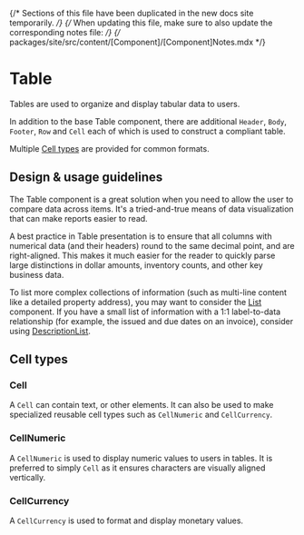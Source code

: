 
{/* Sections of this file have been duplicated in the new docs site temporarily. */}
{/* When updating this file, make sure to also update the corresponding notes file: */}
{/* packages/site/src/content/[Component]/[Component]Notes.mdx */}

<Meta title="Components/Lists and Tables/Table" />

# Table

Tables are used to organize and display tabular data to users.

In addition to the base Table component, there are additional `Header`, `Body`,
`Footer`, `Row` and `Cell` each of which is used to construct a compliant table.

Multiple [Cell types](#cell-types) are provided for common formats.

## Design & usage guidelines

The Table component is a great solution when you need to allow the user to
compare data across items. It's a tried-and-true means of data visualization
that can make reports easier to read.

A best practice in Table presentation is to ensure that all columns with
numerical data (and their headers) round to the same decimal point, and are
right-aligned. This makes it much easier for the reader to quickly parse large
distinctions in dollar amounts, inventory counts, and other key business data.

To list more complex collections of information (such as multi-line content like
a detailed property address), you may want to consider the
[List](../?path=/docs/components-lists-and-tables-list--docs) component. If you
have a small list of information with a 1:1 label-to-data relationship (for
example, the issued and due dates on an invoice), consider using
[DescriptionList](../?path=/docs/components-lists-and-tables-descriptionlist--docs).

## Cell types

### Cell

A `Cell` can contain text, or other elements. It can also be used to make
specialized reusable cell types such as `CellNumeric` and `CellCurrency`.

### CellNumeric

A `CellNumeric` is used to display numeric values to users in tables. It is
preferred to simply `Cell` as it ensures characters are visually aligned
vertically.

### CellCurrency

A `CellCurrency` is used to format and display monetary values.
